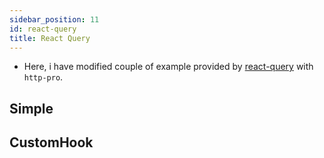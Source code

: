 ```yaml
---
sidebar_position: 11
id: react-query
title: React Query
---
```



- Here, i have modified couple of example provided by [react-query](https://react-query.tanstack.com/) with `http-pro`.

## Simple

<Simple />

## CustomHook

<CustomHook />
